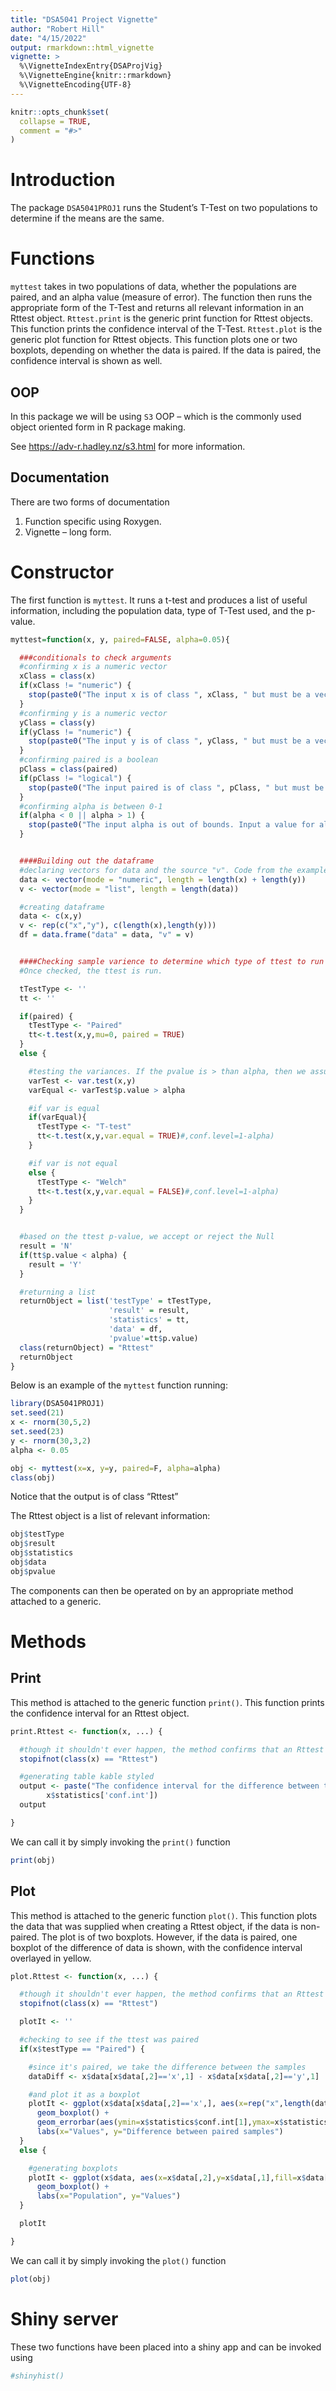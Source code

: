 ```yaml
---
title: "DSA5041 Project Vignette"
author: "Robert Hill"
date: "4/15/2022"
output: rmarkdown::html_vignette
vignette: >
  %\VignetteIndexEntry{DSAProjVig}
  %\VignetteEngine{knitr::rmarkdown}
  %\VignetteEncoding{UTF-8}
---
```


```r
knitr::opts_chunk$set(
  collapse = TRUE,
  comment = "#>"
)
```

# Introduction

The package `DSA5041PROJ1` runs the Student's T-Test on two populations to determine if the means are the same.

# Functions

`myttest` takes in two populations of data, whether the populations are paired, and an alpha value (measure of error). The function then runs the appropriate form of the T-Test and returns all relevant information in an Rttest object.
`Rttest.print` is the generic print function for Rttest objects. This function prints the confidence interval of the T-Test.
`Rttest.plot` is the generic plot function for Rttest objects. This function plots one or two boxplots, depending on whether the data is paired. If the data is paired, the confidence interval is shown as well.

## OOP

In this package we will be using `S3` OOP -- which is the commonly used object oriented form in R package making.

See <https://adv-r.hadley.nz/s3.html> for more information.

## Documentation

There are two forms of documentation
  
  1. Function specific using Roxygen.
  2. Vignette -- long form.
  
# Constructor

The first function is `myttest`. It runs a t-test and produces a list of useful information, including the population data, type of T-Test used, and the p-value.

```r
myttest=function(x, y, paired=FALSE, alpha=0.05){

  ###conditionals to check arguments
  #confirming x is a numeric vector
  xClass = class(x)
  if(xClass != "numeric") {
    stop(paste0("The input x is of class ", xClass, " but must be a vector!!"))
  }
  #confirming y is a numeric vector
  yClass = class(y)
  if(yClass != "numeric") {
    stop(paste0("The input y is of class ", yClass, " but must be a vector!!"))
  }
  #confirming paired is a boolean
  pClass = class(paired)
  if(pClass != "logical") {
    stop(paste0("The input paired is of class ", pClass, " but must be either TRUE or FALSE!!"))
  }
  #confirming alpha is between 0-1
  if(alpha < 0 || alpha > 1) {
    stop(paste0("The input alpha is out of bounds. Input a value for alpha between 0 and 1"))
  }


  ####Building out the dataframe
  #declaring vectors for data and the source "v". Code from the example.
  data <- vector(mode = "numeric", length = length(x) + length(y))
  v <- vector(mode = "list", length = length(data))

  #creating dataframe
  data <- c(x,y)
  v <- rep(c("x","y"), c(length(x),length(y)))
  df = data.frame("data" = data, "v" = v)


  ####Checking sample varience to determine which type of ttest to run
  #Once checked, the ttest is run.

  tTestType <- ''
  tt <- ''

  if(paired) {
    tTestType <- "Paired"
    tt<-t.test(x,y,mu=0, paired = TRUE)
  }
  else {

    #testing the variances. If the pvalue is > than alpha, then we assume they are equal.
    varTest <- var.test(x,y)
    varEqual <- varTest$p.value > alpha

    #if var is equal
    if(varEqual){
      tTestType <- "T-test"
      tt<-t.test(x,y,var.equal = TRUE)#,conf.level=1-alpha)
    }

    #if var is not equal
    else {
      tTestType <- "Welch"
      tt<-t.test(x,y,var.equal = FALSE)#,conf.level=1-alpha)
    }
  }


  #based on the ttest p-value, we accept or reject the Null
  result = 'N'
  if(tt$p.value < alpha) {
    result = 'Y'
  }

  #returning a list
  returnObject = list('testType' = tTestType,
                      'result' = result,
                      'statistics' = tt,
                      'data' = df,
                      'pvalue'=tt$p.value)
  class(returnObject) = "Rttest"
  returnObject
}
```

Below is an example of the `myttest` function running:

```r
library(DSA5041PROJ1)
set.seed(21)
x <- rnorm(30,5,2)
set.seed(23)
y <- rnorm(30,3,2)
alpha <- 0.05

obj <- myttest(x=x, y=y, paired=F, alpha=alpha)
class(obj)

```

Notice that the output is of class "Rttest"

The Rttest object is a list of relevant information:

```r
obj$testType
obj$result
obj$statistics
obj$data
obj$pvalue

```

The components can then be operated on by an appropriate method attached to a generic.

# Methods

## Print

This method is attached to the generic function `print()`. This function prints the confidence interval for an Rttest object.

```r
print.Rttest <- function(x, ...) {

  #though it shouldn't ever happen, the method confirms that an Rttest object is given as the argument
  stopifnot(class(x) == "Rttest")

  #generating table kable styled
  output <- paste("The confidence interval for the difference between the sample means is: ",
        x$statistics['conf.int'])
  output

}
```

We can call it by simply invoking the `print()` function

```r
print(obj)
```

## Plot

This method is attached to the generic function `plot()`. This function plots the data that was supplied when creating a Rttest object, if the data is non-paired. The plot is of two boxplots. However, if the data is paired, one boxplot of the difference of data is shown, with the confidence interval overlayed in yellow.

```r
plot.Rttest <- function(x, ...) {

  #though it shouldn't ever happen, the method confirms that an Rttest object is given as the argument
  stopifnot(class(x) == "Rttest")

  plotIt <- ''

  #checking to see if the ttest was paired
  if(x$testType == "Paired") {

    #since it's paired, we take the difference between the samples
    dataDiff <- x$data[x$data[,2]=='x',1] - x$data[x$data[,2]=='y',1]

    #and plot it as a boxplot
    plotIt <- ggplot(x$data[x$data[,2]=='x',], aes(x=rep("x",length(dataDiff)),y=dataDiff)) +
      geom_boxplot() +
      geom_errorbar(aes(ymin=x$statistics$conf.int[1],ymax=x$statistics$conf.int[2]), color="yellow", size=1) +
      labs(x="Values", y="Difference between paired samples")
  }
  else {

    #generating boxplots
    plotIt <- ggplot(x$data, aes(x=x$data[,2],y=x$data[,1],fill=x$data[,2])) +
      geom_boxplot() +
      labs(x="Population", y="Values")
  }

  plotIt

}
```

We can call it by simply invoking the `plot()` function

```r
plot(obj)
```




# Shiny server

These two functions have been placed into a shiny app and can be invoked using 

```r
#shinyhist()
```

